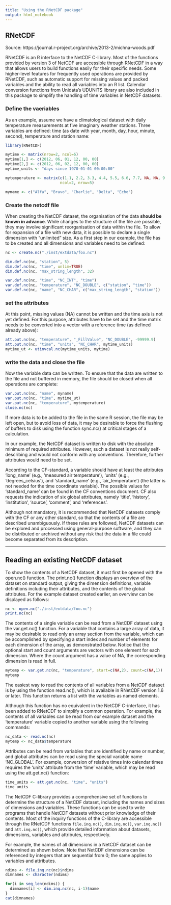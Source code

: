 ```yaml
---
title: "Using the RNetCDF package"
output: html_notebook
---
```


## RNetCDF
Source: https://journal.r-project.org/archive/2013-2/michna-woods.pdf

RNetCDF is an R interface to the NetCDF C-library. Most of the functions provided by version 3 of NetCDF are accessible through RNetCDF in a way that allows users to build functions easily for their specific needs. Some higher-level features for frequently used operations are provided by RNetCDF, such as automatic support for missing values and packed variables and the ability to read all variables into an R list. Calendar conversion functions from
Unidata’s UDUNITS library are also included in this package to simplify the handling of time variables in NetCDF datasets.


### Define the vaeriables
As an example, assume we have a climatological dataset with daily temperature measurements at five imaginary weather stations. Three variables are defined: time (as date with year, month, day, hour, minute, second), temperature and station name:

```r
library(RNetCDF)

mytime <- matrix(nrow=2, ncol=6)
mytime[1,] <- c(2012, 06, 01, 12, 00, 00)
mytime[2,] <- c(2012, 06, 02, 12, 00, 00)
mytime_units <- "days since 1970-01-01 00:00:00"

mytemperature <- matrix(c(1.1, 2.2, 3.3, 4.4, 5.5, 6.6, 7.7, NA, NA, 9.9), 
                        ncol=2, nrow=5)

myname <- c("Alfa", "Bravo", "Charlie", "Delta", "Echo")

```


### Create the netcdf file
When creating the NetCDF dataset, the organisation of the data **should be known in advance**. While changes to the structure of the file are possible, they may involve significant reorganisation of data within the file. To allow for expansion of a file with new data, it is possible to declare a single dimension with “unlimited” size. As a first step in our example, the file has to be created and all dimensions and variables need to be defined:

```r
nc <- create.nc("./inst/extdata/foo.nc")

dim.def.nc(nc, "station", 5)
dim.def.nc(nc, "time", unlim=TRUE)
dim.def.nc(nc, "max_string_length", 32)

var.def.nc(nc, "time", "NC_INT", "time")
var.def.nc(nc, "temperature", "NC_DOUBLE", c("station", "time"))
var.def.nc(nc, "name", "NC_CHAR", c("max_string_length", "station"))
```


### set the attributes
At this point, missing values (NA) cannot be written and the time axis is not yet defined. For this purpose, attributes have to be set and the time matrix needs to be converted into a vector with a reference time (as defined already above):

```r
att.put.nc(nc, "temperature", "_FillValue", "NC_DOUBLE", -99999.9)
att.put.nc(nc, "time", "units", "NC_CHAR", mytime_units)
mytime_ut <- utinvcal.nc(mytime_units, mytime)
```


### write the data and close the file
Now the variable data can be written. To ensure that the data are written to the file and not buffered in memory, the file should be closed when all operations are complete:

```r
var.put.nc(nc, "name", myname)
var.put.nc(nc, "time", mytime_ut)
var.put.nc(nc, "temperature", mytemperature)
close.nc(nc)
```

If more data is to be added to the file in the same R session, the file may be left open, but to avoid loss of data, it may be desirable to force the flushing of buffers to disk using the function sync.nc() at critical stages of a calculation.

In our example, the NetCDF dataset is written to disk with the absolute minimum of required attributes. However, such a dataset is not really self-describing and would not conform with any conventions. Therefore, further attributes would need to be set. 

According to the CF-standard, a variable should have at least the attributes ‘long_name’ (e.g., ‘measured air temperature’), ‘units’ (e.g., ‘degrees_celsius’), and ‘standard_name’ (e.g., ‘air_temperature’) (the latter is not needed for the time coordinate variable). The possible values for ‘standard_name’ can be found in the CF conventions document. CF also requests the indication of six global attributes, namely ‘title’, ‘history’, ‘institution’, ‘source’, ‘comment’, and ‘references’. 

Although not mandatory, it is recommended that NetCDF datasets comply with the CF or any other standard, so that the contents of a file are described unambiguously. If these rules are followed, NetCDF datasets can be explored and processed using general-purpose software, and they can be distributed or archived without any risk that the data in a file could become separated from its description.


---------------------------------------

## Reading an existing NetCDF dataset
To show the contents of a NetCDF dataset, it must first be opened with the open.nc() function. The print.nc() function displays an overview of the dataset on standard output, giving the dimension definitions, variable definitions including their attributes, and the contents of the global attributes. For the example dataset created earlier, an overview can be displayed as follows:

```r
nc <- open.nc("./inst/extdata/foo.nc")
print.nc(nc)
```

The contents of a single variable can be read from a NetCDF dataset using the var.get.nc() function. For a variable that contains a large array of data, it may be desirable to read only an array section from the variable, which can be accomplished by specifying a start index and number of elements for each dimension of the array, as demonstrated below. Notice that the optional start and count arguments are vectors with one element for each dimension. Where the count argument has a value of NA, the corresponding dimension is read in full.

```r
mytemp <- var.get.nc(nc, "temperature", start=c(NA,2), count=c(NA,1))
mytemp
```

The easiest way to read the contents of all variables from a NetCDF dataset is by using the function read.nc(), which is available in RNetCDF version 1.6 or later. This function returns a list with the variables as named elements.

Although this function has no equivalent in the NetCDF C-interface, it has been added to RNetCDF to simplify a common operation. For example, the contents of all variables can be read from our example dataset and the ‘temperature’ variable copied to another variable using the following commands:

```r
nc_data <- read.nc(nc)
mytemp <- nc_data$temperature
```

Attributes can be read from variables that are identified by name or number, and global attributes can be read using the special variable name ‘NC_GLOBAL’. For example, conversion of relative times into calendar times requires the ‘units’ attribute from the ‘time’ variable, which may be read using the att.get.nc() function:

```r
time_units <- att.get.nc(nc, "time", "units")
time_units
```

The NetCDF C-library provides a comprehensive set of functions to determine the structure of a NetCDF dataset, including the names and sizes of dimensions and variables. These functions can be used to write programs that handle NetCDF datasets without prior knowledge of their contents. Most of the inquiry functions of the C-library are accessible through the RNetCDF functions `file.inq.nc()`, `dim.inq.nc()`, `var.inq.nc()` and `att.inq.nc()`, which provide
detailed information about datasets, dimensions, variables and attributes, respectively.

For example, the names of all dimensions in a NetCDF dataset can be determined as shown below. Note that NetCDF dimensions can be referenced by integers that are sequential from 0; the same applies to variables and attributes.

```r
ndims <- file.inq.nc(nc)$ndims
dimnames <- character(ndims)

for(i in seq_len(ndims)) {
  dimnames[i] <- dim.inq.nc(nc, i-1)$name
}
cat(dimnames)
```
